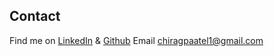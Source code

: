 ## Contact

Find me on [LinkedIn](https://www.linkedin.com/in/chiraglpatel/) & [Github](https://github.com/chirag80) Email chiragpaatel1@gmail.com